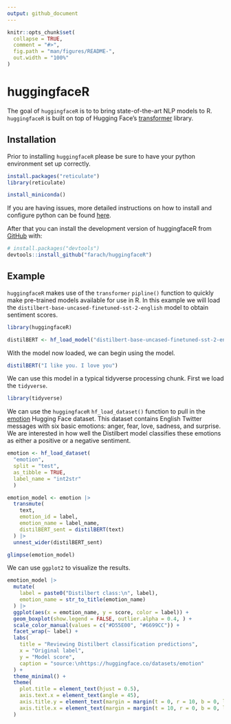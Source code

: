 ```yaml
---
output: github_document
---
```


<!-- README.md is generated from README.Rmd. Please edit that file -->

```r
knitr::opts_chunk$set(
  collapse = TRUE,
  comment = "#>",
  fig.path = "man/figures/README-",
  out.width = "100%"
)
```

# huggingfaceR

<!-- badges: start -->

<!-- badges: end -->

The goal of `huggingfaceR` is to to bring state-of-the-art NLP models to R. `huggingfaceR` is built on top of Hugging Face's [transformer](https://huggingface.co/docs/transformers/index) library.

## Installation

Prior to installing `huggingfaceR` please be sure to have your python environment set up correctly. 

```r
install.packages("reticulate")
library(reticulate)

install_miniconda()
```

If you are having issues, more detailed instructions on how to install and configure python can be found [here](https://support.rstudio.com/hc/en-us/articles/360023654474-Installing-and-Configuring-Python-with-RStudio).

After that you can install the development version of huggingfaceR from [GitHub](https://github.com/) with:

``` r
# install.packages("devtools")
devtools::install_github("farach/huggingfaceR")
```

## Example

`huggingfaceR` makes use of the `transformer` `pipline()` function to quickly make pre-trained models available for use in R. In this example we will load the `distilbert-base-uncased-finetuned-sst-2-english` model to obtain sentiment scores.

```r
library(huggingfaceR)

distilBERT <- hf_load_model("distilbert-base-uncased-finetuned-sst-2-english")
```

With the model now loaded, we can begin using the model. 

```r
distilBERT("I like you. I love you")
```

We can use this model in a typical tidyverse processing chunk. First we load the `tidyverse`.

```r
library(tidyverse)
```

We can use the `huggingfaceR` `hf_load_dataset()` function to pull in the [emotion](https://huggingface.co/datasets/emotion) Hugging Face dataset. This dataset contains English Twitter messages with six basic emotions: anger, fear, love, sadness, and surprise. We are interested in how well the Distilbert model classifies these emotions as either a positive or a negative sentiment.

```r
emotion <- hf_load_dataset(
  "emotion", 
  split = "test", 
  as_tibble = TRUE, 
  label_name = "int2str"
  )

emotion_model <- emotion |>
  transmute(
    text,
    emotion_id = label,
    emotion_name = label_name,
    distilBERT_sent = distilBERT(text)
  ) |>
  unnest_wider(distilBERT_sent)

glimpse(emotion_model)
```
We can use `ggplot2` to visualize the results.

```r
emotion_model |>
  mutate(
    label = paste0("Distilbert class:\n", label),
    emotion_name = str_to_title(emotion_name)
  ) |>
  ggplot(aes(x = emotion_name, y = score, color = label)) +
  geom_boxplot(show.legend = FALSE, outlier.alpha = 0.4, ) +
  scale_color_manual(values = c("#D55E00", "#6699CC")) +
  facet_wrap(~ label) +
  labs(
    title = "Reviewing Distilbert classification predictions",
    x = "Original label",
    y = "Model score",
    caption = "source:\nhttps://huggingface.co/datasets/emotion"
  ) +
  theme_minimal() +
  theme(
    plot.title = element_text(hjust = 0.5),
    axis.text.x = element_text(angle = 45),
    axis.title.y = element_text(margin = margin(t = 0, r = 10, b = 0, l = 0)),
    axis.title.x = element_text(margin = margin(t = 10, r = 0, b = 0, l = 0))
  )
```


